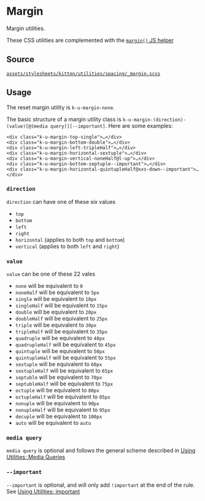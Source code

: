 
<Meta title="Documentation/CSS Utilities/Margin" />

# Margin

Margin utilities.

These CSS utilities are complemented with the [`margin()` JS helper](?path=/story/helpers-margin--page)

## Source

[`assets/stylesheets/kitten/utilities/spacing/_margin.scss`](https://github.com/KissKissBankBank/kitten/blob/master/assets/stylesheets/kitten/utilities/spacing/_margin.scss)

## Usage

The reset margin utility is `k-u-margin-none`.

The basic structure of a margin utility class is
`k-u-margin-(direction)-(value)[@(media query)][--important]`.
Here are some examples:

```
<div class="k-u-margin-top-single">…</div>
<div class="k-u-margin-bottom-double">…</div>
<div class="k-u-margin-left-tripleHalf">…</div>
<div class="k-u-margin-horizontal-sextuple">…</div>
<div class="k-u-margin-vertical-noneHalf@l-up">…</div>
<div class="k-u-margin-bottom-septuple--important">…</div>
<div class="k-u-margin-horizontal-quintupleHalf@xxs-down--important">…</div>
```

### `direction`

`direction` can have one of these six values

- `top`
- `bottom`
- `left`
- `right`
- `horizontal` (applies to both `top` and `bottom`)
- `vertical` (applies to both `left` and `right`)

### `value`

`value` can be one of these 22 vales

- `none` will be equivalent to `0`
- `noneHalf` will be equivalent to `5px`
- `single` will be equivalent to `10px`
- `singleHalf` will be equivalent to `15px`
- `double` will be equivalent to `20px`
- `doubleHalf` will be equivalent to `25px`
- `triple` will be equivalent to `30px`
- `tripleHalf` will be equivalent to `35px`
- `quadruple` will be equivalent to `40px`
- `quadrupleHalf` will be equivalent to `45px`
- `quintuple` will be equivalent to `50px`
- `quintupleHalf` will be equivalent to `55px`
- `sextuple` will be equivalent to `60px`
- `sextupleHalf` will be equivalent to `65px`
- `septuble` will be equivalent to `70px`
- `septubleHalf` will be equivalent to `75px`
- `octuple` will be equivalent to `80px`
- `octupleHalf` will be equivalent to `85px`
- `nonuple` will be equivalent to `90px`
- `nonupleHalf` will be equivalent to `95px`
- `decuple` will be equivalent to `100px`
- `auto` will be equivalent to `auto`

### `media query`

`media query` is optional and follows the general scheme described in
[Using Utilities: Media Queries](?path=/story/documentation-usage-using-utilities--page#media-queries)

### `--important`

`--important` is optional, and will only add `!important` at the end of the rule.
See [Using Utilities: important](?path=/story/documentation-usage-using-utilities--page#important)
